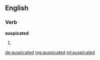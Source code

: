 ==English==

===Verb===
'''auspicated'''

# {{past of|auspicate}}

[[de:auspicated]]
[[mg:auspicated]]
[[ml:auspicated]]